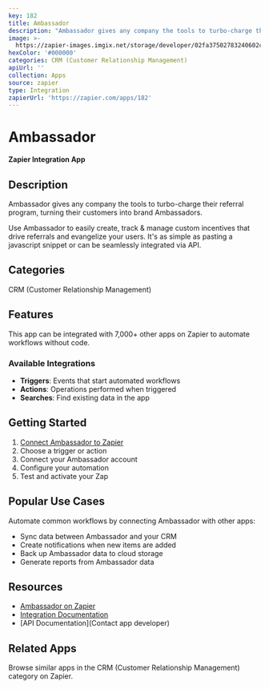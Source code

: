 ```yaml
---
key: 182
title: Ambassador
description: "Ambassador gives any company the tools to turbo-charge their referral program, turning their customers into brand Ambassadors. \r\n\r\nUse Ambassador to easily create, track & manage custom incentives that drive referrals and evangelize your users. It's as simple as pasting a javascript snippet or can be seamlessly integrated via API. "
image: >-
  https://zapier-images.imgix.net/storage/developer/02fa37502783240602ca7ae9e18ae04d_4.png?auto=format%2Ccompress&ixlib=python-3.0.0&q=50
hexColor: '#000000'
categories: CRM (Customer Relationship Management)
apiUrl: ''
collection: Apps
source: zapier
type: Integration
zapierUrl: 'https://zapier.com/apps/182'
---
```

# Ambassador

**Zapier Integration App**

## Description

Ambassador gives any company the tools to turbo-charge their referral program, turning their customers into brand Ambassadors. 

Use Ambassador to easily create, track & manage custom incentives that drive referrals and evangelize your users. It's as simple as pasting a javascript snippet or can be seamlessly integrated via API. 

## Categories

CRM (Customer Relationship Management)

## Features

This app can be integrated with 7,000+ other apps on Zapier to automate workflows without code.

### Available Integrations

- **Triggers**: Events that start automated workflows
- **Actions**: Operations performed when triggered
- **Searches**: Find existing data in the app

## Getting Started

1. [Connect Ambassador to Zapier](https://zapier.com/apps/182)
2. Choose a trigger or action
3. Connect your Ambassador account
4. Configure your automation
5. Test and activate your Zap

## Popular Use Cases

Automate common workflows by connecting Ambassador with other apps:

- Sync data between Ambassador and your CRM
- Create notifications when new items are added
- Back up Ambassador data to cloud storage
- Generate reports from Ambassador data

## Resources

- [Ambassador on Zapier](https://zapier.com/apps/182)
- [Integration Documentation](https://zapier.com/apps/182/integrations)
- [API Documentation](Contact app developer)

## Related Apps

Browse similar apps in the CRM (Customer Relationship Management) category on Zapier.
